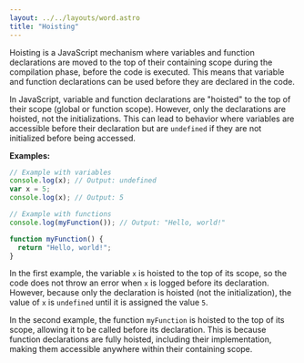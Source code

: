 ```yaml
---
layout: ../../layouts/word.astro
title: "Hoisting"
---
```

Hoisting is a JavaScript mechanism where variables and function declarations are moved to the top of their containing scope during the compilation phase, before the code is executed. This means that variable and function declarations can be used before they are declared in the code.

In JavaScript, variable and function declarations are "hoisted" to the top of their scope (global or function scope). However, only the declarations are hoisted, not the initializations. This can lead to behavior where variables are accessible before their declaration but are `undefined` if they are not initialized before being accessed.

**Examples:**
```javascript
// Example with variables
console.log(x); // Output: undefined
var x = 5;
console.log(x); // Output: 5

// Example with functions
console.log(myFunction()); // Output: "Hello, world!"

function myFunction() {
  return "Hello, world!";
}
```

In the first example, the variable `x` is hoisted to the top of its scope, so the code does not throw an error when `x` is logged before its declaration. However, because only the declaration is hoisted (not the initialization), the value of `x` is `undefined` until it is assigned the value `5`.

In the second example, the function `myFunction` is hoisted to the top of its scope, allowing it to be called before its declaration. This is because function declarations are fully hoisted, including their implementation, making them accessible anywhere within their containing scope.